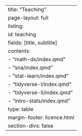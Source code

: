 ---
title: "Teaching"
page-layout: full
listing:
  id: teaching
  fields: [title, subtitle]
  contents: 
    - "math-ds/index.qmd"
    - "sna/index.qmd"
    - "stat-learn/index.qmd"
    - "tidyverse-I/index.qmd"
    - "tidyverse-II/index.qmd"
    - "intro-stats/index.qmd"
  type: table
margin-footer: licence.html
section-divs: false
---